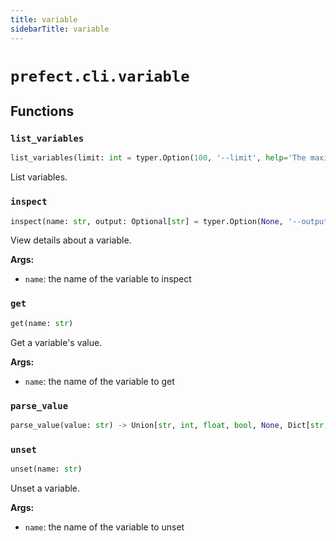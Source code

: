 ```yaml
---
title: variable
sidebarTitle: variable
---
```


# `prefect.cli.variable`

## Functions

### `list_variables` <sup><a href="https://github.com/PrefectHQ/prefect/blob/main/src/prefect/cli/variable.py#L23" target="_blank"><Icon icon="github" style="width: 14px; height: 14px;" /></a></sup>

```python
list_variables(limit: int = typer.Option(100, '--limit', help='The maximum number of variables to return.'))
```


List variables.


### `inspect` <sup><a href="https://github.com/PrefectHQ/prefect/blob/main/src/prefect/cli/variable.py#L64" target="_blank"><Icon icon="github" style="width: 14px; height: 14px;" /></a></sup>

```python
inspect(name: str, output: Optional[str] = typer.Option(None, '--output', '-o', help='Specify an output format. Currently supports: json'))
```


View details about a variable.

**Args:**
- `name`: the name of the variable to inspect


### `get` <sup><a href="https://github.com/PrefectHQ/prefect/blob/main/src/prefect/cli/variable.py#L100" target="_blank"><Icon icon="github" style="width: 14px; height: 14px;" /></a></sup>

```python
get(name: str)
```


Get a variable's value.

**Args:**
- `name`: the name of the variable to get


### `parse_value` <sup><a href="https://github.com/PrefectHQ/prefect/blob/main/src/prefect/cli/variable.py#L120" target="_blank"><Icon icon="github" style="width: 14px; height: 14px;" /></a></sup>

```python
parse_value(value: str) -> Union[str, int, float, bool, None, Dict[str, Any], List[str]]
```

### `unset` <sup><a href="https://github.com/PrefectHQ/prefect/blob/main/src/prefect/cli/variable.py#L171" target="_blank"><Icon icon="github" style="width: 14px; height: 14px;" /></a></sup>

```python
unset(name: str)
```


Unset a variable.

**Args:**
- `name`: the name of the variable to unset

